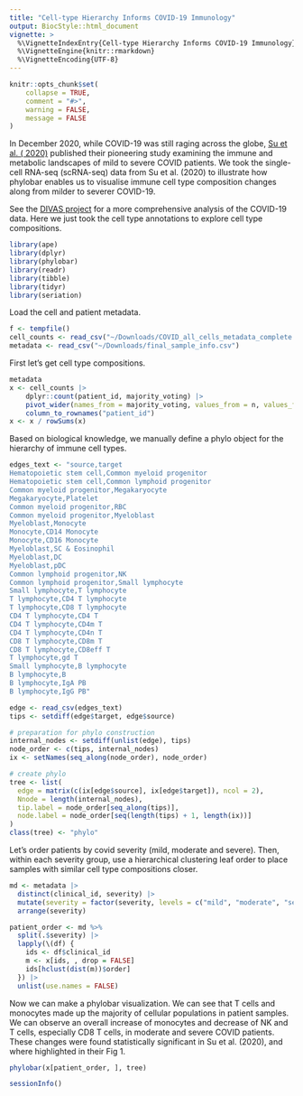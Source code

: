 ```yaml
---
title: "Cell-type Hierarchy Informs COVID-19 Immunology"
output: BiocStyle::html_document
vignette: >
  %\VignetteIndexEntry{Cell-type Hierarchy Informs COVID-19 Immunology}
  %\VignetteEngine{knitr::rmarkdown}
  %\VignetteEncoding{UTF-8}
---
```


```r
knitr::opts_chunk$set(
    collapse = TRUE,
    comment = "#>",
    warning = FALSE,
    message = FALSE
)
```


In December 2020, while COVID-19 was still raging across the globe, [Su et al. ( 2020)](https://www.cell.com/cell/fulltext/S0092-8674(20)31444-6?_returnURL=https%3A%2F%2Flinkinghub.elsevier.com%2Fretrieve%2Fpii%2FS0092867420314446%3Fshowall%3Dtrue) published their pioneering study examining the immune and metabolic landscapes of mild to severe COVID patients. We took the single-cell RNA-seq (scRNA-seq) data from Su et al. (2020) to illustrate how phylobar enables us to visualise immune cell type composition changes along from milder to severer COVID-19.

See the [DIVAS project](https://byronsyun.github.io/DIVAS_COVID19_CaseStudy/) for a more comprehensive analysis of the COVID-19 data. Here we just took the cell type annotations to explore cell type compositions.

```r
library(ape)
library(dplyr)
library(phylobar)
library(readr)
library(tibble)
library(tidyr)
library(seriation)
```

Load the cell and patient metadata.

```r
f <- tempfile()
cell_counts <- read_csv("~/Downloads/COVID_all_cells_metadata_complete.csv")
metadata <- read_csv("~/Downloads/final_sample_info.csv")
```

First let's get cell type compositions. 

```r
metadata
x <- cell_counts |>
    dplyr::count(patient_id, majority_voting) |>
    pivot_wider(names_from = majority_voting, values_from = n, values_fill = 0) |>
    column_to_rownames("patient_id")
x <- x / rowSums(x)
```

Based on biological knowledge, we manually define a phylo object for the hierarchy of immune cell types.
```r
edges_text <- "source,target
Hematopoietic stem cell,Common myeloid progenitor
Hematopoietic stem cell,Common lymphoid progenitor
Common myeloid progenitor,Megakaryocyte
Megakaryocyte,Platelet
Common myeloid progenitor,RBC
Common myeloid progenitor,Myeloblast
Myeloblast,Monocyte
Monocyte,CD14 Monocyte
Monocyte,CD16 Monocyte
Myeloblast,SC & Eosinophil
Myeloblast,DC
Myeloblast,pDC
Common lymphoid progenitor,NK
Common lymphoid progenitor,Small lymphocyte
Small lymphocyte,T lymphocyte
T lymphocyte,CD4 T lymphocyte
T lymphocyte,CD8 T lymphocyte
CD4 T lymphocyte,CD4 T
CD4 T lymphocyte,CD4m T
CD4 T lymphocyte,CD4n T
CD8 T lymphocyte,CD8m T
CD8 T lymphocyte,CD8eff T
T lymphocyte,gd T
Small lymphocyte,B lymphocyte
B lymphocyte,B
B lymphocyte,IgA PB
B lymphocyte,IgG PB"

edge <- read_csv(edges_text)
tips <- setdiff(edge$target, edge$source)

# preparation for phylo construction
internal_nodes <- setdiff(unlist(edge), tips)
node_order <- c(tips, internal_nodes)
ix <- setNames(seq_along(node_order), node_order)

# create phylo
tree <- list(
  edge = matrix(c(ix[edge$source], ix[edge$target]), ncol = 2),
  Nnode = length(internal_nodes),
  tip.label = node_order[seq_along(tips)],
  node.label = node_order[seq(length(tips) + 1, length(ix))]
)
class(tree) <- "phylo"
```

Let's order patients by covid severity (mild, moderate and severe). Then, within each severity group, use a
hierarchical clustering leaf order to place samples with similar cell type compositions closer.
```r
md <- metadata |>
  distinct(clinical_id, severity) |>
  mutate(severity = factor(severity, levels = c("mild", "moderate", "severe"))) |>
  arrange(severity)

patient_order <- md %>%
  split(.$severity) |>
  lapply(\(df) {
    ids <- df$clinical_id
    m <- x[ids, , drop = FALSE]
    ids[hclust(dist(m))$order]
  }) |>
  unlist(use.names = FALSE)
```

Now we can make a phylobar visualization. We can see that T cells and monocytes made up the majority of cellular populations in patient samples. We can observe an overall increase of monocytes and decrease of NK and T cells, especially CD8 T cells, in moderate and severe COVID patients. These changes were found statistically significant in Su et al. (2020), and where highlighted in their Fig 1.
```r
phylobar(x[patient_order, ], tree)
```






```r
sessionInfo()
```